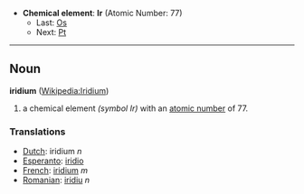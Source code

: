 *'''Chemical element''': '''Ir''' (Atomic Number: 77)
**Last: [[Osmium|Os]]
**Next: [[Platinum|Pt]]
----
== Noun ==
'''iridium''' ([[en:Iridium|Wikipedia:Iridium]])

# a chemical element ''(symbol Ir)'' with an [[atomic number]] of 77.

===Translations===
*[[Dutch]]: iridium ''n''
*[[Esperanto]]: [[iridio]]
*[[French]]: [[iridium]] ''m''
*[[Romanian]]: [[iridiu]] ''n''
